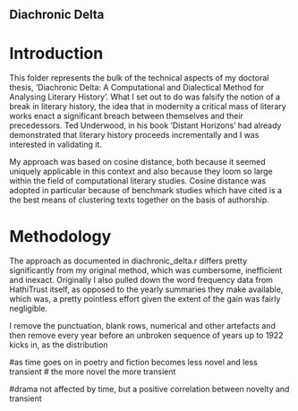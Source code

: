 ## Diachronic Delta

# Introduction

This folder represents the bulk of the technical aspects of my doctoral thesis, 'Diachronic Delta: A Computational and Dialectical Method for Analysing Literary History'. What I set out to do was falsify the notion of a break in literary history, the idea that in modernity a critical mass of literary works enact a significant breach between themselves and their precedessors. Ted Underwood, in his book 'Distant Horizons' had already demonstrated that literary history proceeds incrementally and I was interested in validating it.

My approach was based on cosine distance, both because it seemed uniquely applicable in this context and also because they loom so large within the field of computational literary studies. Cosine distance was adopted in particular because of benchmark studies which have cited is a the best means of clustering texts together on the basis of authorship.

# Methodology

The approach as documented in diachronic_delta.r differs pretty significantly from my original method, which was cumbersome, inefficient and inexact. Originally I also pulled down the word frequency data from HathiTrust itself, as opposed to the yearly summaries they make available, which was, a pretty pointless effort given the extent of the gain was fairly negligible.

I remove the punctuation, blank rows, numerical and other artefacts and then remove every year before an unbroken sequence of years up to 1922 kicks in, as the distribution

#as time goes on in poetry and fiction becomes less novel and less transient 
# the more novel the more transient

#drama not affected by time, but a positive correlation between novelty and transient











